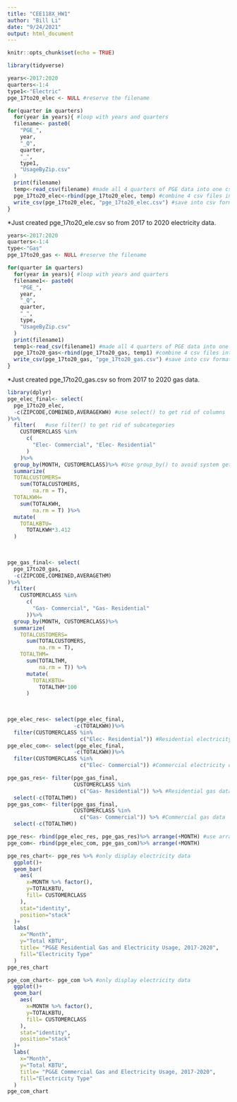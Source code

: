 ```yaml
---
title: "CEE118X_HW1"
author: "Bill Li"
date: "9/24/2021"
output: html_document
---
```


```r
knitr::opts_chunk$set(echo = TRUE)
```

```r
library(tidyverse)
```

```r
years<-2017:2020
quarters<-1:4
type1<-"Electric"
pge_17to20_elec <- NULL #reserve the filename

for(quarter in quarters)
  for(year in years){ #loop with years and quarters
  filename<- paste0(
    "PGE_",
    year,
    "_Q",
    quarter,
    "_",
    type1,
    "UsageByZip.csv"
  )
  print(filename)
  temp<-read_csv(filename) #made all 4 quarters of PGE data into one csv
  pge_17to20_elec<-rbind(pge_17to20_elec, temp) #combine 4 csv files into one in global environment 
  write_csv(pge_17to20_elec, "pge_17to20_elec.csv") #save into csv format, not necessary
}
```
*Just created pge_17to20_ele.csv so from 2017 to 2020 electricity data.

```r
years<-2017:2020
quarters<-1:4
type<-"Gas"
pge_17to20_gas <- NULL #reserve the filename

for(quarter in quarters)
  for(year in years){ #loop with years and quarters
  filename1<- paste0(
    "PGE_",
    year,
    "_Q",
    quarter,
    "_",
    type,
    "UsageByZip.csv"
  )
  print(filename1)
  temp1<-read_csv(filename1) #made all 4 quarters of PGE data into one csv
  pge_17to20_gas<-rbind(pge_17to20_gas, temp1) #combine 4 csv files into one in global environment 
  write_csv(pge_17to20_gas, "pge_17to20_gas.csv") #save into csv format, not necessary
}
```
*Just created pge_17to20_gas.csv so from 2017 to 2020 gas data.

```r
library(dplyr)
pge_elec_final<- select(
  pge_17to20_elec, 
  -c(ZIPCODE,COMBINED,AVERAGEKWH) #use select() to get rid of columns
)%>%
  filter(   #use filter() to get rid of subcategories
    CUSTOMERCLASS %in%
      c(
        "Elec- Commercial", "Elec- Residential"
      )
    )%>%
  group_by(MONTH, CUSTOMERCLASS)%>% #Use group_by() to avoid system getting rid of month and customerclass in summarize() function
  summarize(
  TOTALCUSTOMERS=
    sum(TOTALCUSTOMERS,
        na.rm = T),
  TOTALKWH=
    sum(TOTALKWH,
        na.rm = T) )%>%
  mutate(
    TOTALKBTU=
      TOTALKWH*3.412
  )  
  
  
```

```r
pge_gas_final<- select(
  pge_17to20_gas, 
  -c(ZIPCODE,COMBINED,AVERAGETHM)
)%>%
  filter(
    CUSTOMERCLASS %in%
      c(
        "Gas- Commercial", "Gas- Residential"
      ))%>%
  group_by(MONTH, CUSTOMERCLASS)%>%
  summarize(
    TOTALCUSTOMERS= 
      sum(TOTALCUSTOMERS,
          na.rm = T),
    TOTALTHM=
      sum(TOTALTHM,
          na.rm = T)) %>%
      mutate(
        TOTALKBTU=
          TOTALTHM*100
      )
  
  
```
```r
pge_elec_res<- select(pge_elec_final,
                     -c(TOTALKWH))%>%
  filter(CUSTOMERCLASS %in%
                       c("Elec- Residential")) #Residential electricity data
pge_elec_com<- select(pge_elec_final,
                     -c(TOTALKWH))%>%
  filter(CUSTOMERCLASS %in%
                       c("Elec- Commercial")) #Commercial electricity data
```

```r
pge_gas_res<- filter(pge_gas_final, 
                     CUSTOMERCLASS %in%
                       c("Gas- Residential")) %>% #Residential gas data
  select(-c(TOTALTHM))
pge_gas_com<- filter(pge_gas_final, 
                     CUSTOMERCLASS %in%
                       c("Gas- Commercial")) %>% #Commercial gas data
  select(-c(TOTALTHM))
```

```r
pge_res<- rbind(pge_elec_res, pge_gas_res)%>% arrange(+MONTH) #use arrange here to organize data
pge_com<- rbind(pge_elec_com, pge_gas_com)%>% arrange(+MONTH)
```

```r
pge_res_chart<- pge_res %>% #only display electricity data
  ggplot()+
  geom_bar(
    aes(
      x=MONTH %>% factor(),
      y=TOTALKBTU,
      fill= CUSTOMERCLASS 
    ),
    stat="identity",
    position="stack"
  )+
  labs(
    x="Month",
    y="Total KBTU",
    title= "PG&E Residential Gas and Electricity Usage, 2017-2020",
    fill="Electricity Type"
  )
pge_res_chart 

```

```r
pge_com_chart<- pge_com %>% #only display electricity data
  ggplot()+
  geom_bar(
    aes(
      x=MONTH %>% factor(),
      y=TOTALKBTU,
      fill= CUSTOMERCLASS 
    ),
    stat="identity",
    position="stack"
  )+
  labs(
    x="Month",
    y="Total KBTU",
    title= "PG&E Commercial Gas and Electricity Usage, 2017-2020",
    fill="Electricity Type"
  )
pge_com_chart 
```

```r

```


